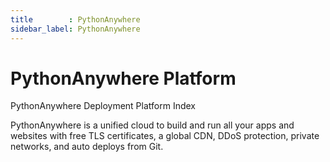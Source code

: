 ```yaml
---
title        : PythonAnywhere 
sidebar_label: PythonAnywhere
---
```


# PythonAnywhere Platform


<SubHeading color="#25c2a0">PythonAnywhere Deployment Platform Index</SubHeading>

PythonAnywhere is a unified cloud to build and run all your apps and websites with free TLS certificates, a global CDN, DDoS protection, private networks, and auto deploys from Git.

<DocCardList />
